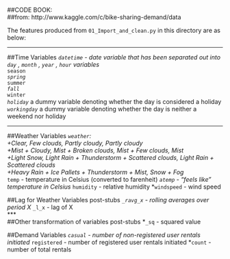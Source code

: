 ##CODE BOOK:  
##from: http://www.kaggle.com/c/bike-sharing-demand/data  

The features produced from `01_Import_and_clean.py` in this directory are as below:
  
***
##Time Variables
*`datetime` - date variable that has been separated out into `day` , `month` , `year` , `hour` variables  
*`season`  
*`spring`  
*`summer`  
*`fall`  
*`winter`  
*`holiday` * a dummy variable denoting whether the day is considered a holiday  
*`workingday` * a dummy variable denoting whether the day is neither a weekend nor holiday  
  
  
***
##Weather Variables
*`weather`:  
          +Clear, Few clouds, Partly cloudy, Partly cloudy   
          +Mist + Cloudy, Mist + Broken clouds, Mist + Few clouds, Mist   
          +Light Snow, Light Rain + Thunderstorm + Scattered clouds, Light Rain + Scattered clouds   
          +Heavy Rain + Ice Pallets + Thunderstorm + Mist, Snow + Fog  
*`temp` - temperature in Celsius (converted to farenheit)
*`atemp` - "feels like" temperature in Celsius
*`humidity` - relative humidity
*`windspeed` - wind speed

##Lag for Weather Variables post-stubs
*`_ravg_x` - rolling averages over period X 
*`_l_x` - lag of X  
***  
##Other transformation of variables post-stubs
*`_sq` - squared value 
  
##Demand Variables
*`casual` - number of non-registered user rentals initiated
*`registered` - number of registered user rentals initiated
*`count` - number of total rentals
